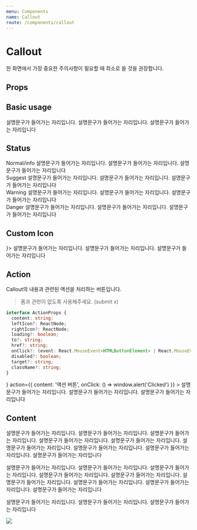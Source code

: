 ```yaml
---
menu: Components
name: Callout
route: /components/callout
---
```



# Callout

한 화면에서 가장 중요한 주의사항이 필요할 때 최소로 쓸 것을 권장합니다.

## Props

<PropsTable of={Callout} />

## Basic usage

<Playground>
  <Callout title="공지사항">
    설명문구가 들어가는 자리입니다. 설명문구가 들어가는 자리입니다. 설명문구가 들어가는 자리입니다
  </Callout>
</Playground>

## Status

<Playground>
  Normal/info
  <Callout title="공지사항" status={CalloutStatus.DEFAULT}>
    설명문구가 들어가는 자리입니다. 설명문구가 들어가는 자리입니다. 설명문구가 들어가는 자리입니다
  </Callout>
  <br />
  Suggest
  <Callout title="서비스 이용 방법" status={CalloutStatus.SUGGEST}>
    설명문구가 들어가는 자리입니다. 설명문구가 들어가는 자리입니다. 설명문구가 들어가는 자리입니다
  </Callout>
  <br />
  Warning
  <Callout title="주의사항, 아직 일어나지 않은 사고" status={CalloutStatus.WARNING}>
    설명문구가 들어가는 자리입니다. 설명문구가 들어가는 자리입니다. 설명문구가 들어가는 자리입니다
  </Callout>
  <br />
  Danger
  <Callout title="금지사항, 오류, 사고" status={CalloutStatus.DANGER}>
    설명문구가 들어가는 자리입니다. 설명문구가 들어가는 자리입니다. 설명문구가 들어가는 자리입니다
  </Callout>
</Playground>

## Custom Icon

<Playground>
  <Callout title="공지사항" icon={<Icon.Project fillColor={Colors.red600} />}>
    설명문구가 들어가는 자리입니다. 설명문구가 들어가는 자리입니다. 설명문구가 들어가는 자리입니다
  </Callout>
</Playground>

## Action

Callout의 내용과 관련된 액션을 처리하는 버튼입니다.

> 폼과 관련이 없도록 사용해주세요. (submit x)

```ts
interface ActionProps {
  content: string;
  leftIcon?: ReactNode;
  rightIcon?: ReactNode;
  loading?: boolean;
  to?: string;
  href?: string;
  onClick?: (event: React.MouseEvent<HTMLButtonElement> | React.MouseEvent<HTMLAnchorElement>) => void;
  disabled?: boolean;
  target?: string;
  className?: string;
}
```

<Playground>
  <Callout
    title="공지사항"
    icon={<Icon.Project fillColor={Colors.red600} />}
    action={{ content: '액션 버튼', onClick: () => window.alert('Clicked') }}
  >
    설명문구가 들어가는 자리입니다. 설명문구가 들어가는 자리입니다. 설명문구가 들어가는 자리입니다
  </Callout>
</Playground>

## Content

<Playground>
  <Callout title="공지사항">
    <p>
      설명문구가 들어가는 자리입니다. 설명문구가 들어가는 자리입니다. 설명문구가 들어가는 자리입니다. 설명문구가
      들어가는 자리입니다. 설명문구가 들어가는 자리입니다. 설명문구가 들어가는 자리입니다. 설명문구가 들어가는
      자리입니다. 설명문구가 들어가는 자리입니다. 설명문구가 들어가는 자리입니다
    </p>
    <p>
      설명문구가 들어가는 자리입니다. 설명문구가 들어가는 자리입니다. 설명문구가 들어가는 자리입니다. 설명문구가
      들어가는 자리입니다. 설명문구가 들어가는 자리입니다. 설명문구가 들어가는 자리입니다. 설명문구가 들어가는
      자리입니다. 설명문구가 들어가는 자리입니다. 설명문구가 들어가는 자리입니다
    </p>
    <p>설명문구가 들어가는 자리입니다. 설명문구가 들어가는 자리입니다. 설명문구가 들어가는 자리입니다</p>
    <div style={{ borderRadius: '3px', overflow: 'hidden', height: '200px' }}>
      <img src={imageSrc} style={{ display: 'block', objectFit: 'cover', height: '100%' }} />
    </div>
  </Callout>
</Playground>
